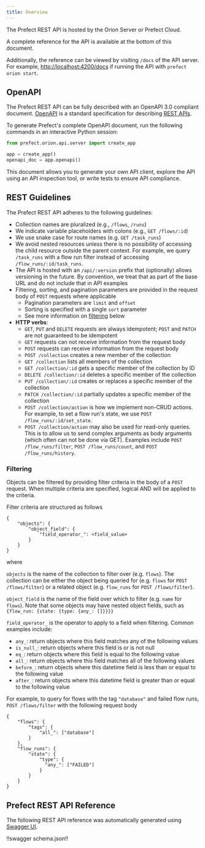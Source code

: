 ```yaml
---
title: Overview
---
```



The Prefect REST API is hosted by the Orion Server or Prefect Cloud.

A complete reference for the API is available at the bottom of this document.

Additionally, the reference can be viewed by visiting `/docs` of the API server. For example, [http://localhost:4200/docs](http://localhost:4200/docs) if running the API with `prefect orion start`.

## OpenAPI

The Prefect REST API can be fully described with an OpenAPI 3.0 compliant document. [OpenAPI](https://swagger.io/docs/specification/about/) is a standard specification for describing [REST APIs](https://technically.dev/posts/apis-for-the-rest-of-us).

To generate Prefect's complete OpenAPI document, run the following commands in an interactive Python session:

```python
from prefect.orion.api.server import create_app

app = create_app()
openapi_doc = app.openapi()
```

This document allows you to generate your own API client, explore the API using an API inspection tool, or write tests to ensure API compliance.

## REST Guidelines

The Prefect REST API adheres to the following guidelines:

- Collection names are pluralized (e.g., `/flows`, `/runs`)
- We indicate variable placeholders with colons (e.g., `GET /flows/:id`)
- We use snake case for route names (e.g. `GET /task_runs`)
- We avoid nested resources unless there is no possibility of accessing the child resource outside the parent context. For example, we query `/task_runs` with a flow run filter instead of accessing `/flow_runs/:id/task_runs`.
- The API is hosted with an `/api/:version` prefix that (optionally) allows versioning in the future. By convention, we treat that as part of the base URL and do not include that in API examples
- Filtering, sorting, and pagination parameters are provided in the request body of `POST` requests where applicable
    - Pagination parameters are `limit` and `offset`
    - Sorting is specified with a single `sort` parameter
    - See more information on [filtering](#filtering) below
- **HTTP verbs**:
    - `GET`, `PUT` and `DELETE` requests are always idempotent; `POST` and `PATCH` are not guaranteed to be idempotent
    - `GET` requests can not receive information from the request body
    - `POST` requests can receive information from the request body
    - `POST /collection` creates a new member of the collection
    - `GET /collection` lists all members of the collection
    - `GET /collection/:id` gets a specific member of the collection by ID
    - `DELETE /collection/:id` deletes a specific member of the collection
    - `PUT /collection/:id` creates or replaces a specific member of the collection
    - `PATCH /collection/:id` partially updates a specific member of the collection
    - `POST /collection/action` is how we implement non-CRUD actions. For example, to set a flow run's state, we use `POST /flow_runs/:id/set_state`.
    - `POST /collection/action` may also be used for read-only queries. This is to allow us to send complex arguments as body arguments (which often can not be done via GET). Examples include `POST /flow_runs/filter`, `POST /flow_runs/count`, and `POST /flow_runs/history`.

### Filtering

Objects can be filtered by providing filter criteria in the body of a `POST` request. When multiple criteria are specified, logical AND will be applied to the criteria.

Filter criteria are structured as follows

```
{
    "objects": {
        "object_field": {
            "field_operator_": <field_value>
        }
    }
}
```

where

`objects` is the name of the collection to filter over (e.g. `flows`). The collection can be either the object being queried for (e.g. `flows` for `POST /flows/filter`) or a related object (e.g. `flow_runs` for `POST /flows/filter`).

`object_field` is the name of the field over which to filter (e.g. `name` for `flows`). Note that some objects may have nested object fields, such as `{flow_run: {state: {type: {any_: []}}}}`

`field_operator_` is the operator to apply to a field when filtering. Common examples include:

- `any_`: return objects where this field matches any of the following values
- `is_null_`: return objects where this field is or is not null
- `eq_`: return objects where this field is equal to the following value
- `all_`: return objects where this field matches all of the following values
- `before_`: return objects where this datetime field is less than or equal to the following value
- `after_`: return objects where this datetime field is greater than or equal to the following value

For example, to query for flows with the tag `"database"` and failed flow runs, `POST /flows/filter` with the following request body

```
{
    "flows": {
        "tags": {
            "all_": ["database"]
        }
    },
    "flow_runs": {
        "state": {
            "type": {
              "any_": ["FAILED"]
            }
        }
    }
}
```

## Prefect REST API Reference

The following REST API reference was automatically generated using [Swagger UI](https://swagger.io/tools/swagger-ui/).

!!swagger schema.json!!
